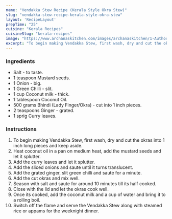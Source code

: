 ---
name: "Vendakka Stew Recipe (Kerala Style Okra Stew)"
slug: "vendakka-stew-recipe-kerala-style-okra-stew"
layout: 'RecipeLayout'
prepTime: "25"
cuisine: "Kerala Recipes"
cuisineSlug: "kerala-recipes"
image: "https://www.archanaskitchen.com/images/archanaskitchen/1-Author/nithya.anantham/Vendakka_Stew_Recipe_Kerala_Style_Okra_Stew.jpg"
excerpt: "To begin making Vendakka Stew, first wash, dry and cut the okras into 1 inch long pieces and keep aside"
---

### Ingredients

- Salt - to taste.
- 1 teaspoon Mustard seeds.
- 1 Onion - big.
- 1 Green Chilli - slit.
- 1 cup Coconut milk - thick.
- 1 tablespoon Coconut Oil.
- 500 grams Bhindi (Lady Finger/Okra) - cut into 1 inch pieces.
- 2 teaspoons Ginger - grated.
- 1 sprig Curry leaves.

### Instructions

1. To begin making Vendakka Stew, first wash, dry and cut the okras into 1 inch long pieces and keep aside.
1. Heat coconut oil in a pan on medium heat, add the mustard seeds and let it splutter.
1. Add the curry leaves and let it splutter.
1. Add the sliced onions and saute until it turns translucent.
1. Add the grated ginger, slit green chilli and saute for a minute.
1. Add the cut okras and mix well.
1. Season with salt and saute for around 10 minutes till its half cooked.
1. Close with the lid and let the okras cook well.
1. Once its cooked, add the coconut milk and a cup of water and bring it to a rolling boil.
1. Switch off the flame and serve the Vendakka Stew along with steamed rice or appams for the weeknight dinner.
